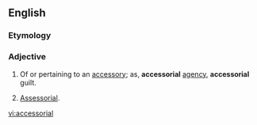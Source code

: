 ==English==

===Etymology===
{{suffix|accessory|al}}

===Adjective===
{{infl|en|adjective}}

# Of or pertaining to an [[accessory]]; as, '''accessorial''' [[agency]], '''accessorial''' guilt.
# {{context|[[logistics]]}} [[assessorial|Assessorial]].

[[vi:accessorial]]